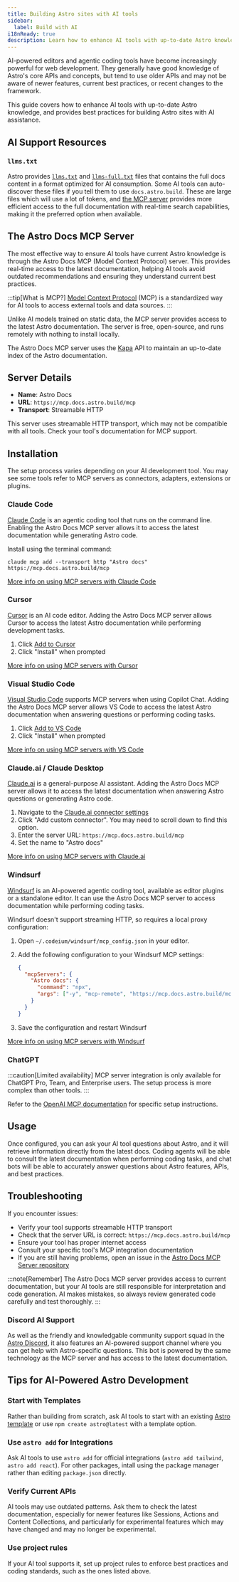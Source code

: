 ```yaml
---
title: Building Astro sites with AI tools
sidebar:
  label: Build with AI
i18nReady: true
description: Learn how to enhance AI tools with up-to-date Astro knowledge, and get best practices for building Astro sites with AI assistance.
---
```



AI-powered editors and agentic coding tools have become increasingly powerful for web development. They generally have good knowledge of Astro's core APIs and concepts, but tend to use older APIs and may not be aware of newer features, current best practices, or recent changes to the framework.

This guide covers how to enhance AI tools with up-to-date Astro knowledge, and provides best practices for building Astro sites with AI assistance.

## AI Support Resources

### `llms.txt`

Astro provides [`llms.txt`](https://docs.astro.build/llms.txt) and [`llms-full.txt`](https://docs.astro.build/llms-full.txt) files that contains the full docs content in a format optimized for AI consumption. Some AI tools can auto-discover these files if you tell them to use `docs.astro.build`.  These are large files which will use a lot of tokens, and [the MCP server](#the-astro-docs-mcp-server) provides more efficient access to the full documentation with real-time search capabilities, making it the preferred option when available.

## The Astro Docs MCP Server

The most effective way to ensure AI tools have current Astro knowledge is through the Astro Docs MCP (Model Context Protocol) server. This provides real-time access to the latest documentation, helping AI tools avoid outdated recommendations and ensuring they understand current best practices.

:::tip[What is MCP?]
[Model Context Protocol](https://modelcontextprotocol.io/) (MCP) is a standardized way for AI tools to access external tools and data sources.
:::

Unlike AI models trained on static data, the MCP server provides access to the latest Astro documentation. The server is free, open-source, and runs remotely with nothing to install locally.

The Astro Docs MCP server uses the [Kapa](https://www.kapa.ai/) API to maintain an up-to-date index of the Astro documentation. 

## Server Details

- **Name**: Astro Docs
- **URL**: `https://mcp.docs.astro.build/mcp`
- **Transport**: Streamable HTTP

This server uses streamable HTTP transport, which may not be compatible with all tools. Check your tool's documentation for MCP support.

## Installation

The setup process varies depending on your AI development tool. You may see some tools refer to MCP servers as connectors, adapters, extensions or plugins.

### Claude Code

[Claude Code](https://docs.anthropic.com/en/docs/claude-code/overview) is an agentic coding tool that runs on the command line. Enabling the Astro Docs MCP server allows it to access the latest documentation while generating Astro code.

Install using the terminal command:

```shell
claude mcp add --transport http "Astro docs" https://mcp.docs.astro.build/mcp
```

[More info on using MCP servers with Claude Code](https://docs.anthropic.com/en/docs/claude-code/mcp)

### Cursor

[Cursor](https://cursor.com) is an AI code editor. Adding the Astro Docs MCP server allows Cursor to access the latest Astro documentation while performing development tasks.

<Steps>

1. Click [Add to Cursor](cursor://anysphere.cursor-deeplink/mcp/install?name=Astro%20docs&config=eyJ1cmwiOiJodHRwczovL21jcC5kb2NzLmFzdHJvLmJ1aWxkL21jcCJ9)
2. Click "Install" when prompted

</Steps>

[More info on using MCP servers with Cursor](https://docs.cursor.com/context/mcp)

### Visual Studio Code

[Visual Studio Code](https://code.visualstudio.com) supports MCP servers when using Copilot Chat. Adding the Astro Docs MCP server allows VS Code to access the latest Astro documentation when answering questions or performing coding tasks.

<Steps>

1. Click [Add to VS Code](vscode:mcp/install?%7B%22name%22%3A%22Astro%20docs%22%2C%22url%22%3A%22https%3A%2F%2Fmcp.docs.astro.build%2Fmcp%22%7D)
2. Click "Install" when prompted

</Steps>

[More info on using MCP servers with VS Code](https://code.visualstudio.com/docs/copilot/chat/mcp-servers#_add-an-mcp-server)

### Claude.ai / Claude Desktop

[Claude.ai](https://claude.ai) is a general-purpose AI assistant. Adding the Astro Docs MCP server allows it to access the latest documentation when answering Astro questions or generating Astro code.

<Steps>

1. Navigate to the [Claude.ai connector settings](https://claude.ai/settings/connectors)
2. Click "Add custom connector". You may need to scroll down to find this option.
3. Enter the server URL: `https://mcp.docs.astro.build/mcp`
4. Set the name to "Astro docs"

</Steps>

[More info on using MCP servers with Claude.ai](https://support.anthropic.com/en/articles/10168395-setting-up-integrations-on-claude-ai#h_cda40ecb32)

### Windsurf

[Windsurf](https://windsurf.com/) is an AI-powered agentic coding tool, available as editor plugins or a standalone editor. It can use the Astro Docs MCP server to access documentation while performing coding tasks.

Windsurf doesn't support streaming HTTP, so requires a local proxy configuration:

<Steps>

1. Open `~/.codeium/windsurf/mcp_config.json` in your editor.
2. Add the following configuration to your Windsurf MCP settings:

   ```json title="MCP Configuration" {3-6}
   {
     "mcpServers": {
       "Astro docs": {
         "command": "npx",
         "args": ["-y", "mcp-remote", "https://mcp.docs.astro.build/mcp"]
       }
     }
   }
   ```
3. Save the configuration and restart Windsurf

</Steps>

[More info on using MCP servers with Windsurf](https://docs.windsurf.com/windsurf/cascade/mcp#mcp-config-json)

### ChatGPT

:::caution[Limited availability]
MCP server integration is only available for ChatGPT Pro, Team, and Enterprise users. The setup process is more complex than other tools.
:::

Refer to the [OpenAI MCP documentation](https://platform.openai.com/docs/mcp#test-and-connect-your-mcp-server) for specific setup instructions.

## Usage

Once configured, you can ask your AI tool questions about Astro, and it will retrieve information directly from the latest docs. Coding agents will be able to consult the latest documentation when performing coding tasks, and chat bots will be able to accurately answer questions about Astro features, APIs, and best practices.

## Troubleshooting

If you encounter issues:

- Verify your tool supports streamable HTTP transport
- Check that the server URL is correct: `https://mcp.docs.astro.build/mcp`
- Ensure your tool has proper internet access
- Consult your specific tool's MCP integration documentation
- If you are still having problems, open an issue in the [Astro Docs MCP Server repository](https://github.com/withastro/docs-mcp/issues)

:::note[Remember]
The Astro Docs MCP server provides access to current documentation, but your AI tools are still responsible for interpretation and code generation. AI makes mistakes, so always review generated code carefully and test thoroughly.
:::

### Discord AI Support

As well as the friendly and knowledgable community support squad in the [Astro Discord](https://astro.build/chat), it also features an AI-powered support channel where you can get help with Astro-specific questions. This bot is powered by the same technology as the MCP server and has access to the latest documentation.

## Tips for AI-Powered Astro Development

### Start with Templates
Rather than building from scratch, ask AI tools to start with an existing [Astro template](https://astro.build/themes/) or use `npm create astro@latest` with a template option.

### Use `astro add` for Integrations
Ask AI tools to use `astro add` for official integrations (`astro add tailwind`, `astro add react`). For other packages, intall using the package manager rather than editing `package.json` directly.

### Verify Current APIs
AI tools may use outdated patterns. Ask them to check the latest documentation, especially for newer features like Sessions, Actions and Content Collections, and particularly for experimental features which may have changed and may no longer be experimental.

### Use project rules
If your AI tool supports it, set up project rules to enforce best practices and coding standards, such as the ones listed above.
